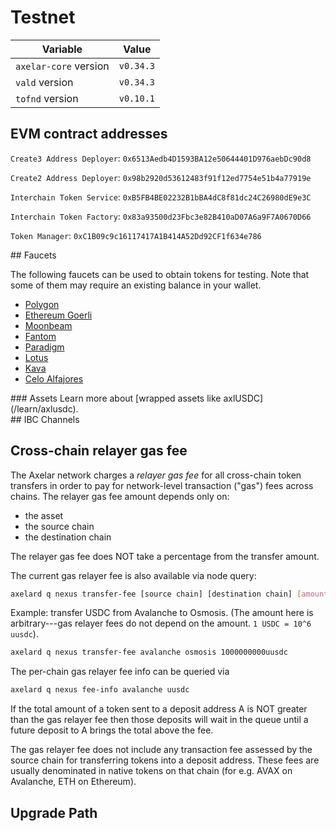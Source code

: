 # Testnet


| Variable              | Value     |
| --------------------- | --------- |
| `axelar-core` version | `v0.34.3` |
| `vald` version        | `v0.34.3` |
| `tofnd` version       | `v0.10.1` |

## EVM contract addresses

<div className="space-y-1 mt-4">
  <EVMChains client:only environment="testnet" />

`Create3 Address Deployer`: `0x6513Aedb4D1593BA12e50644401D976aebDc90d8`

`Create2 Address Deployer`: `0x98b2920d53612483f91f12ed7754e51b4a77919e`

`Interchain Token Service`: `0xB5FB4BE02232B1bBA4dC8f81dc24C26980dE9e3C`

`Interchain Token Factory`: `0x83a93500d23Fbc3e82B410aD07A6a9F7A0670D66`

`Token Manager`: `0xC1B09c9c16117417A1B414A52Dd92CF1f634e786`

</div>

<div className="space-y-1 mt-4">
  ## Faucets

  The following faucets can be used to obtain tokens for testing. Note that some of them may require an existing balance in your wallet.

  - [Polygon](https://mumbaifaucet.com/)
  - [Ethereum Goerli](https://goerlifaucet.com/)
  - [Moonbeam](https://faucet.moonbeam.network/)
  - [Fantom](https://faucet.fantom.network/)
  - [Paradigm](https://faucet.paradigm.xyz/)
  - [Lotus](https://faucet.calibration.fildev.network/)
  - [Kava](https://faucet.kava.io/)
  - [Celo Alfajores](https://faucet.celo.org/alfajores)
</div>

<div className="space-y-1 mt-4">
  ### Assets
    Learn more about [wrapped assets like axlUSDC](/learn/axlusdc).
  <EVMAssets client:only environment="testnet" />
</div>

<div className="space-y-1 mt-4">
  ## IBC Channels
  <IBCChannels client:only environment="testnet" />
</div>

## Cross-chain relayer gas fee

The Axelar network charges a _relayer gas fee_ for all cross-chain token transfers in order to pay for network-level transaction ("gas") fees across chains.
The relayer gas fee amount depends only on:

- the asset
- the source chain
- the destination chain

<Callout emoji="💡">
  The relayer gas fee does NOT take a percentage from the transfer amount.
</Callout>

<div className="space-y-1 mt-4">
  <TransferFeeCalculator client:only environment="testnet" />
</div>

The current gas relayer fee is also available via node query:

```bash
axelard q nexus transfer-fee [source chain] [destination chain] [amount]
```

Example: transfer USDC from Avalanche to Osmosis. (The amount here is arbitrary---gas relayer fees do not depend on the amount. `1 USDC = 10^6 uusdc`).

```bash
axelard q nexus transfer-fee avalanche osmosis 1000000000uusdc
```

The per-chain gas relayer fee info can be queried via

```bash
axelard q nexus fee-info avalanche uusdc
```

If the total amount of a token sent to a deposit address A is NOT greater than the gas relayer fee
then those deposits will wait in the queue until a future deposit to A brings the total above the fee.

The gas relayer fee does not include any transaction fee assessed by the source chain for transferring tokens into a deposit address. These fees are usually denominated in native tokens on that chain (for e.g. AVAX on Avalanche, ETH on Ethereum).

## Upgrade Path

<UpgradePathTestnet />
